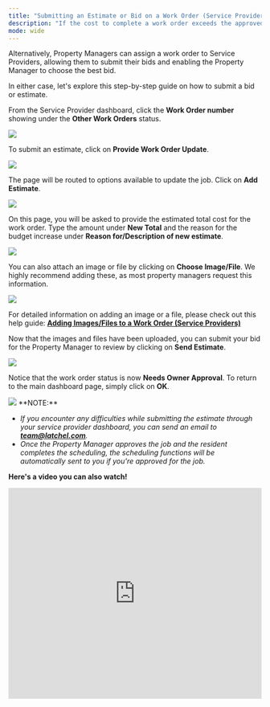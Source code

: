 ---
title: "Submitting an Estimate or Bid on a Work Order (Service Provider)"
description: "If the cost to complete a work order exceeds the approved budget limit for the property, service providers may submit their bid or estimate."
mode: wide
---

Alternatively, Property Managers can assign a work order to Service Providers, allowing them to submit their bids and enabling the Property Manager to choose the best bid.


In either case, let's explore this step-by-step guide on how to submit a bid or estimate.

From the Service Provider dashboard, click the **Work Order number** showing under the **Other Work Orders** status.

<Frame>
  <img src="/images/rtaImage-91.jpg"/>
</Frame>

To submit an estimate, click on **Provide Work Order Update**.

<Frame>
  <img src="/images/rtaImage-92.jpg"/>
</Frame>


The page will be routed to options available to update the job. Click on **Add Estimate**.


<Frame>
  <img src="/images/rtaImage-93.jpg"/>
</Frame>


On this page, you will be asked to provide the estimated total cost for the work order. Type the amount under **New Total** and the reason for the budget increase under **Reason for/Description of new estimate**.


<Frame>
  <img src="/images/rtaImage-94.jpg"/>
</Frame>


You can also attach an image or file by clicking on **Choose Image/File**. We highly recommend adding these, as most property managers request this information.


<Frame>
  <img src="/images/rtaImage-95.jpg"/>
</Frame>


For detailed information on adding an image or a file, please check out this help guide: **[Adding Images/Files to a Work Order (Service Providers)](/s/topic/0TO5e000000h9wpGAA/How-to-Add-Images-Files-to-a-Work-Order)**


Now that the images and files have been uploaded, you can submit your bid for the Property Manager to review by clicking on **Send Estimate**.


<Frame>
  <img src="/images/rtaImage-96.jpg"/>
</Frame>


Notice that the work order status is now **Needs Owner Approval**. To return to the main dashboard page, simply click on **OK**.

<Frame>
  <img src="/images/rtaImage-97.jpg"/>
</Frame>


<Info>
**NOTE:**

* _If you encounter any difficulties while submitting the estimate through your service provider dashboard, you can send an email to **[team@latchel.com](mailto:team@latchel.com)**._
* _Once the Property Manager approves the job and the resident completes the scheduling, the scheduling functions will be automatically sent to you if you're approved for the job._
</Info>

**Here's a video you can also watch!**

<iframe width="100%" height="420" src="https://www.youtube.com/embed/VBBFZtzyyq0" title="How to Submit an Estimate" frameborder="0" allow="accelerometer; autoplay; clipboard-write; encrypted-media; gyroscope; picture-in-picture; web-share" referrerpolicy="strict-origin-when-cross-origin" allowfullscreen></iframe>
